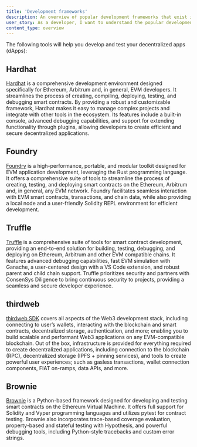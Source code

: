 ```yaml
---
title: 'Development frameworks'
description: An overview of popular development frameworks that exist in the Arbitrum ecosystem
user_story: As a developer, I want to understand the popular development frameworks that exist in the Arbitrum ecosystem.
content_type: overview
---
```



<KnowMoreToolsBox />

The following tools will help you develop and test your decentralized apps (dApps):

## Hardhat

[Hardhat](https://hardhat.org/) is a comprehensive development environment designed specifically for Ethereum, Arbitrum and, in general, EVM developers. It
streamlines the process of creating, compiling, deploying, testing, and debugging smart contracts. By providing a robust and customizable framework, Hardhat
makes it easy to manage complex projects and integrate with other tools in the ecosystem. Its features include a built-in console, advanced debugging
capabilities, and support for extending functionality through plugins, allowing developers to create efficient and secure decentralized applications.

## Foundry

[Foundry](https://github.com/foundry-rs/foundry) is a high-performance, portable, and modular toolkit designed for EVM application development, leveraging the
Rust programming language. It offers a comprehensive suite of tools to streamline the process of creating, testing, and deploying smart contracts on the
Ethereum, Arbitrum and, in general, any EVM network. Foundry facilitates seamless interaction with EVM smart contracts, transactions, and chain data, while also
providing a local node and a user-friendly Solidity REPL environment for efficient development.

## Truffle

[Truffle](https://trufflesuite.com/) is a comprehensive suite of tools for smart contract development, providing an end-to-end solution for building, testing,
debugging, and deploying on Ethereum, Arbitrum and other EVM compatible chains. It features advanced debugging capabilities, fast EVM simulation with Ganache, a
user-centered design with a VS Code extension, and robust parent and child chain support. Truffle prioritizes security and partners with ConsenSys Diligence to
bring continuous security to projects, providing a seamless and secure developer experience.

## thirdweb

[thirdweb SDK](https://portal.thirdweb.com/sdk) covers all aspects of the Web3 development stack, including connecting to user’s wallets, interacting with the
blockchain and smart contracts, decentralized storage, authentication, and more; enabling you to build scalable and performant Web3 applications on any
EVM-compatible blockchain. Out of the box, infrastructure is provided for everything required to create decentralized applications, including connection to the
blockchain (RPC), decentralized storage (IPFS + pinning services), and tools to create powerful user experiences; such as gasless transactions, wallet
connection components, FIAT on-ramps, data APIs, and more.

## Brownie

[Brownie](https://github.com/eth-brownie/brownie) is a Python-based framework designed for developing and testing smart contracts on the Ethereum Virtual
Machine. It offers full support for Solidity and Vyper programming languages and utilizes pytest for contract testing. Brownie also incorporates trace-based
coverage evaluation, property-based and stateful testing with Hypothesis, and powerful debugging tools, including Python-style tracebacks and custom error
strings.
